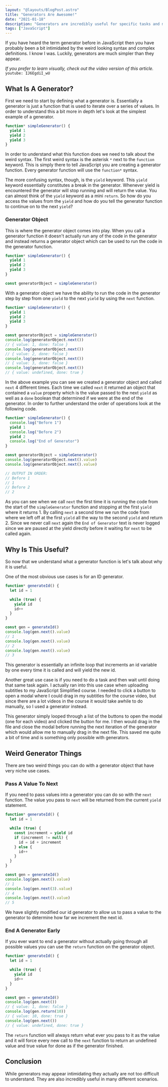 ```yaml
---
layout: "@layouts/BlogPost.astro"
title: "Generators Are Awesome!"
date: "2021-01-18"
description: "Generators are incredibly useful for specific tasks and much easier to use than they appear."
tags: ["JavaScript"]
---
```


If you have heard the term generator before in JavaScript then you have probably been a bit intimidated by the weird looking syntax and complex definitions. I know I was. Luckily, generators are much simpler than they appear.

_If you prefer to learn visually, check out the video version of this article._
`youtube: IJ6EgdiI_wU`

## What Is A Generator?

First we need to start by defining what a generator is. Essentially a generator is just a function that is used to iterate over a series of values. In order to understand this a bit more in depth let's look at the simplest example of a generator.

```js
function* simpleGenerator() {
  yield 1
  yield 2
  yield 3
}
```

In order to understand what this function does we need to talk about the weird syntax. The first weird syntax is the asterisk `*` next to the `function` keyword. This is simply there to tell JavaScript you are creating a generator function. Every generator function will use the `function*` syntax.

The more confusing syntax, though, is the `yield` keyword. This `yield` keyword essentially constitutes a break in the generator. Whenever yield is encountered the generator will stop running and will return the value. You can almost think of the `yield` keyword as a mini `return`. So how do you access the values from the `yield` and how do you tell the generator function to continue on to the next `yield`?

### Generator Object

This is where the generator object comes into play. When you call a generator function it doesn't actually run any of the code in the generator and instead returns a generator object which can be used to run the code in the generator function.

```js
function* simpleGenerator() {
  yield 1
  yield 2
  yield 3
}

const generatorObject = simpleGenerator()
```

With a generator object we have the ability to run the code in the generator step by step from one `yield` to the next `yield` by using the `next` function.

```js
function* simpleGenerator() {
  yield 1
  yield 2
  yield 3
}

const generatorObject = simpleGenerator()
console.log(generatorObject.next())
// { value: 1, done: false }
console.log(generatorObject.next())
// { value: 2, done: false }
console.log(generatorObject.next())
// { value: 3, done: false }
console.log(generatorObject.next())
// { value: undefined, done: true }
```

In the above example you can see we created a generator object and called `next` 4 different times. Each time we called `next` it returned an object that contained a `value` property which is the value passed to the next `yield` as well as a `done` boolean that determined if we were at the end of the generator. In order to further understand the order of operations look at the following code.

```js
function* simpleGenerator() {
  console.log("Before 1")
  yield 1
  console.log("Before 2")
  yield 2
  console.log("End of Generator")
}

const generatorObject = simpleGenerator()
console.log(generatorObject.next().value)
console.log(generatorObject.next().value)

// OUTPUT IN ORDER:
// Before 1
// 1
// Before 2
// 2
```

As you can see when we call `next` the first time it is running the code from the start of the `simpleGenerator` function and stopping at the first `yield` where it returns 1. By calling `next` a second time we run the code from where we left off at the first `yield` all the way to the second `yield` and return 2. Since we never call `next` again the `End of Generator` text is never logged since we are paused at the yield directly before it waiting for `next` to be called again.

## Why Is This Useful?

So now that we understand what a generator function is let's talk about why it is useful.

One of the most obvious use cases is for an ID generator.

```js
function* generateId() {
  let id = 1

  while (true) {
    yield id
    id++
  }
}

const gen = generateId()
console.log(gen.next().value)
// 1
console.log(gen.next().value)
// 2
console.log(gen.next().value)
// 3
```

This generator is essentially an infinite loop that increments an id variable by one every time it is called and will yield the new id.

Another great use case is if you need to do a task and then wait until doing that same task again. I actually ran into this use case when uploading subtitles to my JavaScript Simplified course. I needed to click a button to open a modal where I could drag in my subtitles for the course video, but since there are a lot videos in the course it would take awhile to do manually, so I used a generator instead.

This generator simply looped through a list of the buttons to open the modal (one for each video) and clicked the button for me. I then would drag in the file and close the modal before running the next iteration of the generator which would allow me to manually drag in the next file. This saved me quite a bit of time and is something only possible with generators.

## Weird Generator Things

There are two weird things you can do with a generator object that have very niche use cases.

### Pass A Value To Next

If you need to pass values into a generator you can do so with the `next` function. The value you pass to `next` will be returned from the current `yield` statement.

```js
function* generateId() {
  let id = 1

  while (true) {
    const increment = yield id
    if (increment != null) {
      id = id + increment
    } else {
      id++
    }
  }
}

const gen = generateId()
console.log(gen.next().value)
// 1
console.log(gen.next(3).value)
// 4
console.log(gen.next().value)
// 5
```

We have slightly modified our id generator to allow us to pass a value to the generator to determine how far we increment the next id.

### End A Generator Early

If you ever want to end a generator without actually going through all possible values you can use the `return` function on the generator object.

```js
function* generateId() {
  let id = 1

  while (true) {
    yield id
    id++
  }
}

const gen = generateId()
console.log(gen.next())
// { value: 1, done: false }
console.log(gen.return(10))
// { value: 10, done: true }
console.log(gen.next())
// { value: undefined, done: true }
```

The `return` function will always return what ever you pass to it as the value and it will force every new call to the `next` function to return an undefined value and true value for done as if the generator finished.

## Conclusion

While generators may appear intimidating they actually are not too difficult to understand. They are also incredibly useful in many different scenarios.
